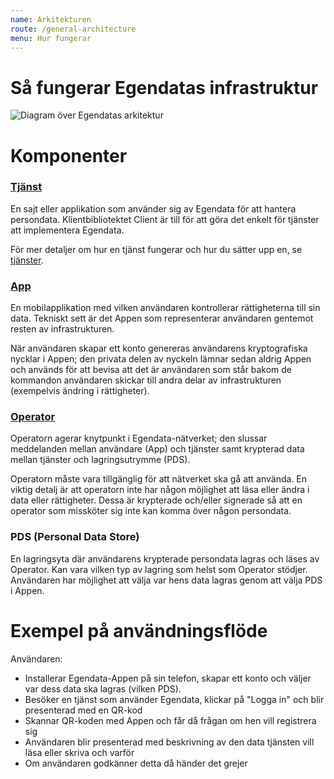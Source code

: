 ```yaml
---
name: Arkitekturen
route: /general-architecture
menu: Hur fungerar
---
```


# Så fungerar Egendatas infrastruktur

![Diagram över Egendatas arkitektur](architecture.png)

# Komponenter

### [Tjänst](services)
En sajt eller applikation som använder sig av Egendata för att hantera persondata. Klientbibliotektet Client är till för att göra det enkelt för tjänster att implementera Egendata.

För mer detaljer om hur en tjänst fungerar och hur du sätter upp en, se [tjänster](services).

### [App](app)
En mobilapplikation med vilken användaren kontrollerar rättigheterna till sin data. Tekniskt sett är det Appen som representerar användaren gentemot resten av infrastrukturen.

När användaren skapar ett konto genereras användarens kryptografiska nycklar i Appen; den privata delen av nyckeln lämnar sedan aldrig Appen och används för att bevisa att det är användaren som står bakom de kommandon användaren skickar till andra delar av infrastrukturen (exempelvis ändring i rättigheter).

### [Operator](operator)
Operatorn agerar knytpunkt i Egendata-nätverket; den slussar meddelanden mellan användare (App) och tjänster samt krypterad data mellan tjänster och lagringsutrymme (PDS). 

Operatorn måste vara tillgänglig för att nätverket ska gå att använda. En viktig detalj är att operatorn inte har någon möjlighet att läsa eller ändra i data eller rättigheter. Dessa är krypterade och/eller signerade så att en operator som missköter sig inte kan komma över någon persondata.

### PDS (Personal Data Store)
En lagringsyta där användarens krypterade persondata lagras och läses av Operator. Kan vara vilken typ av lagring som helst som Operator stödjer. Användaren har möjlighet att välja var hens data lagras genom att välja PDS i Appen.


# Exempel på användningsflöde
Användaren:
* Installerar Egendata-Appen på sin telefon, skapar ett konto och väljer var dess data ska lagras (vilken PDS).
* Besöker en tjänst som använder Egendata, klickar på "Logga in" och blir presenterad med en QR-kod
* Skannar QR-koden med Appen och får då frågan om hen vill registrera sig
* Användaren blir presenterad med beskrivning av den data tjänsten vill läsa eller skriva och varför
* Om användaren godkänner detta då händer det grejer
